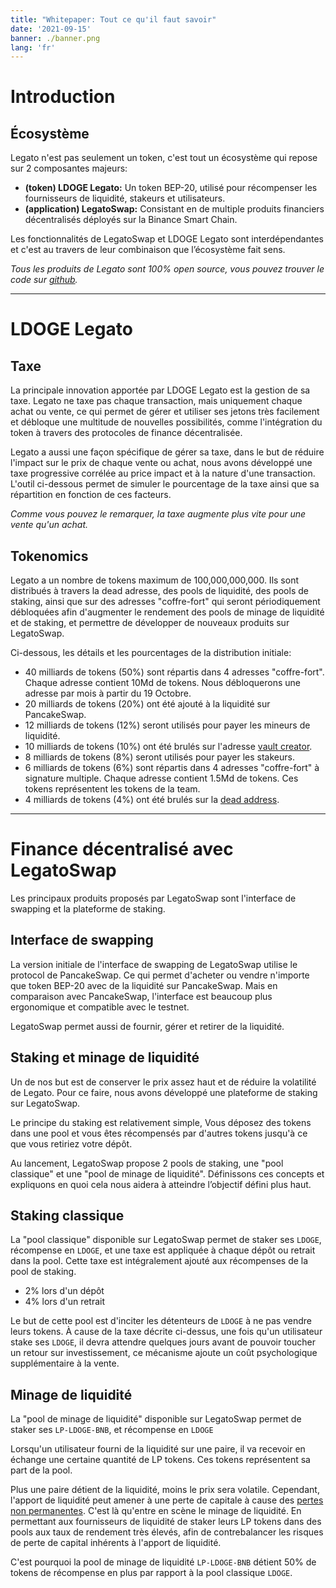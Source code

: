 ```yaml
---
title: "Whitepaper: Tout ce qu'il faut savoir"
date: '2021-09-15'
banner: ./banner.png
lang: 'fr'
---
```


# Introduction

## Écosystème

Legato n'est pas seulement un token, c'est tout un écosystème qui repose sur 2 composantes majeurs:

- **(token) LDOGE Legato:** Un token BEP-20, utilisé pour récompenser les fournisseurs de liquidité, stakeurs et utilisateurs.
- **(application) LegatoSwap:** Consistant en de multiple produits financiers décentralisés déployés sur la Binance Smart Chain.

Les fonctionnalités de LegatoSwap et LDOGE Legato sont interdépendantes et c'est au travers de leur combinaison que l’écosystème fait sens.

*Tous les produits de Legato sont 100% open source, vous pouvez trouver le code sur [github](https://github.com/lamboDoge/).*

---

# LDOGE Legato

## Taxe

La principale innovation apportée par LDOGE Legato est la gestion de sa taxe. Legato ne taxe pas chaque transaction, mais uniquement chaque achat ou vente, ce qui permet de gérer et utiliser ses jetons très facilement et débloque une multitude de nouvelles possibilités, comme l'intégration du token à travers des protocoles de finance décentralisée.

Legato a aussi une façon spécifique de gérer sa taxe, dans le but de réduire l'impact sur le prix de chaque vente ou achat, nous avons développé une taxe progressive corrélée au price impact et à la nature d'une transaction. L'outil ci-dessous permet de simuler le pourcentage de la taxe ainsi que sa répartition en fonction de ces facteurs.

<TaxSimulator/>

*Comme vous pouvez le remarquer, la taxe augmente plus vite pour une vente qu'un achat.*

## Tokenomics

Legato a un nombre de tokens maximum de 100,000,000,000. Ils sont distribués à travers la dead adresse, des pools de liquidité, des pools de staking,
ainsi que sur des adresses "coffre-fort" qui seront périodiquement débloquées afin d'augmenter le rendement des pools de minage de liquidité et de staking, et permettre de développer de nouveaux produits sur LegatoSwap.

Ci-dessous, les détails et les pourcentages de la distribution initiale:

- 40 milliards de tokens (50%) sont répartis dans 4 adresses "coffre-fort". Chaque adresse contient 10Md de tokens. Nous débloquerons une adresse par mois à partir du 19 Octobre.
- 20 milliards de tokens (20%) ont été ajouté à la liquidité sur PancakeSwap.
- 12 milliards de tokens (12%) seront utilisés pour payer les mineurs de liquidité.
- 10 milliards de tokens (10%) ont été brulés sur l'adresse [vault creator](https://bscscan.com/address/0x08ec88cc52edf0fff9b7672d4c640a915a7021bb).
- 8 milliards de tokens (8%) seront utilisés pour payer les stakeurs.
- 6 milliards de tokens (6%) sont répartis dans 4 adresses "coffre-fort" à signature multiple. Chaque adresse contient 1.5Md de tokens. Ces tokens représentent les tokens de la team.
- 4 milliards de tokens (4%) ont été brulés sur la [dead address](https://bscscan.com/address/0x000000000000000000000000000000000000dead).

---

# Finance décentralisé avec LegatoSwap

Les principaux produits proposés par LegatoSwap sont l'interface de swapping et la plateforme de staking.

## Interface de swapping

La version initiale de l'interface de swapping de LegatoSwap utilise le protocol de PancakeSwap. Ce qui permet d'acheter ou vendre n'importe que token BEP-20 avec de la liquidité sur PancakeSwap. Mais en comparaison avec PancakeSwap, l'interface est beaucoup plus ergonomique et compatible avec le testnet.

LegatoSwap permet aussi de fournir, gérer et retirer de la liquidité.

## Staking et minage de liquidité

Un de nos but est de conserver le prix assez haut et de réduire la volatilité de Legato. Pour ce faire, nous avons développé une plateforme de staking sur LegatoSwap.

Le principe du staking est relativement simple, Vous déposez des tokens dans une pool et vous êtes récompensés par d'autres tokens jusqu'à ce que vous retiriez votre dépôt.

Au lancement, LegatoSwap propose 2 pools de staking, une "pool classique" et une "pool de minage de liquidité". Définissons ces concepts et expliquons en quoi cela nous aidera à atteindre l’objectif défini plus haut.

## Staking classique

La "pool classique" disponible sur LegatoSwap permet de staker ses `LDOGE`, récompense en `LDOGE`, et une taxe est appliquée à chaque dépôt ou retrait dans la pool. Cette taxe est intégralement ajouté aux récompenses de la pool de staking.

- 2% lors d'un dépôt
- 4% lors d'un retrait

Le but de cette pool est d'inciter les détenteurs de `LDOGE` à ne pas vendre leurs tokens. À cause de la taxe décrite ci-dessus, une fois qu'un utilisateur stake ses `LDOGE`, il devra attendre quelques jours avant de pouvoir toucher un retour sur investissement, ce mécanisme ajoute un coût psychologique supplémentaire à la vente.

## Minage de liquidité


La "pool de minage de liquidité" disponible sur LegatoSwap permet de staker ses `LP-LDOGE-BNB`, et récompense en `LDOGE`

Lorsqu'un utilisateur fourni de la liquidité sur une paire, il va recevoir en échange une certaine quantité de LP tokens. Ces tokens représentent sa part de la pool.

Plus une paire détient de la liquidité, moins le prix sera volatile. Cependant, l'apport de liquidité peut amener à une perte de capitale à cause des [pertes non permanentes](https://academy.binance.com/fr/articles/impermanent-loss-explained). C'est là qu'entre en scène le minage de liquidité. En permettant aux fournisseurs de liquidité de staker leurs LP tokens dans des pools aux taux de rendement très élevés, afin de contrebalancer les risques de perte de capital inhérents à l'apport de liquidité.

C'est pourquoi la pool de minage de liquidité `LP-LDOGE-BNB` détient 50% de tokens de récompense en plus par rapport à la pool classique `LDOGE`.
